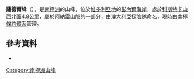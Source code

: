 {{Coord|70|40|S|164|40|E||display=title}}

'''薩德爾峰'''（{{lang-en|Saddle Peak}}），是[[南極洲|南極洲]]的山峰，位於[[維多利亞地|維多利亞地]]的[[彭內爾海岸|彭內爾海岸]]，處於[[科斯特卡山|科斯特卡山]]西北面4.8公里，屬於[[阿納雷山脈|阿納雷山脈]]的一部分，由[[澳大利亞|澳大利亞]]探險隊命名，現時由[[南極條約體系|南極條約體系]]管理。

==參考資料==
* {{usgs-gazetteer}}

{{Antarctica-geo-stub}}
[[Category:南極洲山峰|Category:南極洲山峰]]